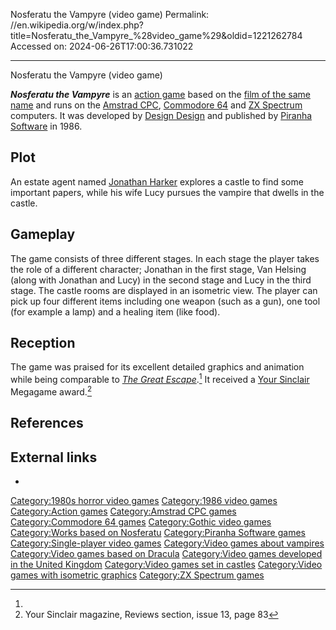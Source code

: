 Nosferatu the Vampyre (video game)
Permalink: //en.wikipedia.org/w/index.php?title=Nosferatu_the_Vampyre_%28video_game%29&oldid=1221262784
Accessed on: 2024-06-26T17:00:36.731022



------
Nosferatu the Vampyre (video game)
{{more citations needed|date=December 2017}}

{{Infobox video game
| title = Nosferatu the Vampyre
| image = Nosferatu_the_Vampyre_Spectrum_cover.jpg
| image_size = 250px
| developer = [[Design Design]]
| publisher = [[Piranha Software]]
| designer = 
| programmer = 
| artist = 
| writer = 
| composer = 
| released = [[1986 in video gaming|1986]]
| genre = [[Action game|Action]]
| modes = [[Single-player]]
| platforms = [[Amstrad CPC]], [[Commodore 64]], [[ZX Spectrum]]
}}
'''''Nosferatu the Vampyre''''' is an [[action game]] based on the [[Nosferatu the Vampyre|film of the same name]] and runs on the [[Amstrad CPC]], [[Commodore 64]] and [[ZX Spectrum]] computers. It was developed by [[Design Design]] and published by [[Piranha Software]] in 1986.

==Plot==
An estate agent named [[Jonathan Harker]] explores a castle to find some important papers, while his wife Lucy pursues the vampire that dwells in the castle.

==Gameplay==
The game consists of three different stages. In each stage the player takes the role of a different character; Jonathan in the first stage, Van Helsing (along with Jonathan and Lucy) in the second stage and Lucy in the third stage. The castle rooms are displayed in an isometric view. The player can pick up four different items including one weapon (such as a gun), one tool (for example a lamp) and a healing item (like food).

==Reception==
{{Video game reviews
 | CRASH = 91% <small>(ZX)</small><ref name=Vampyre-CRASH>{{cite magazine |url=https://archive.org/stream/crash-magazine-36/Crash_36_Jan_1987#page/n25 |title=Nosferatu|magazine=[[Crash (magazine)|Crash]] |issue=36 |pages=26–27 |date=January 1987|issn=0954-8661|publisher=Newsfield}}</ref>
 | SUser = {{Rating|5|5}} <small>(ZX)</small><ref name="Vampyre-SUser">{{cite magazine |url=https://archive.org/stream/sinclair-user-magazine-058/SinclairUser_058_Jan_1987#page/n87 |title=Arcade Review: Nosferatu|magazine=[[Sinclair User]] |issue=58 |page=89 |date=January 1987|issn=0262-5458|publisher=EMAP Business & Computer Publications|first=Graham|last=Taylor}}</ref>
 | rev1 = ''[[Tilt (French magazine)|TILT!]]''
 | rev1Score = B <small>(C64) </small><ref name="Vampyre-TILT">{{cite magazine |title=SOS Aventure - Le Pacte: Vade retro, Satana|url=https://archive.org/details/Tilt040/page/n125/mode/2up |magazine=[[Tilt (French magazine)|TILT!]] |issue=40 |page=127 |date=March 1987|language=French|publisher=Editions Mondiales S.A|issn=0753-6968|first=Jacques|last=Harbonn}}</ref>
 | rev2 = ''[[Computer Gamer]]''
 | rev2Score = 60% <small>(ZX)</small><ref name="Vampyre-ComGamer">{{cite magazine |title=Reviews - Dracula Too|url=https://archive.org/stream/Computer_Gamer_Issue_22_1987-01_Argus_Press_GB#page/n48 |magazine=[[Computer Gamer]] |issue=22 |page=49 |date=January 1987|publisher=[[Argus Specialist Publications]]}}</ref>
 | rev3 = ''[[Aktueller Software Markt]]''
 | rev3Score = 6.4/12 <small>(C64)</small><ref name="Vampyre-ASM">{{cite magazine |title=Action Games: "Kinski's Death" |url=https://archive.org/stream/asm_magazine-1987-02/ASM_02_1987#page/n33 |pages=34–35 |date=February 1987|language=German|first=Manfred|last=Kleimann|magazine=[[Aktueller Software Markt]]|publisher=Tronic Verlag}}</ref>
| award1Pub = ''Crash''
| award1 = Smash<ref>Game review, Crash magazine, [[Newsfield Publications]], issue 36, January 1987</ref>
}}

The game was praised for its excellent detailed graphics and animation while being comparable to ''[[The Great Escape (1986 video game)|The Great Escape]]''.<ref name=Vampyre-CRASH/> It received a [[Your Sinclair]] Megagame award.<ref>Your Sinclair magazine, Reviews section, issue 13, page 83</ref>

==References==
{{reflist}}

==External links==
*{{moby game|id=/nosferatu-the-vampyre|name=''Nosferatu the Vampyre''}}

[[Category:1980s horror video games]]
[[Category:1986 video games]]
[[Category:Action games]]
[[Category:Amstrad CPC games]]
[[Category:Commodore 64 games]]
[[Category:Gothic video games]]
[[Category:Works based on Nosferatu]]
[[Category:Piranha Software games]]
[[Category:Single-player video games]]
[[Category:Video games about vampires]]
[[Category:Video games based on Dracula]]
[[Category:Video games developed in the United Kingdom]]
[[Category:Video games set in castles]]
[[Category:Video games with isometric graphics]]
[[Category:ZX Spectrum games]]